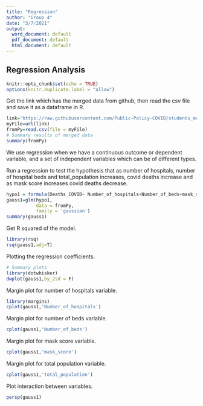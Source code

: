 ```yaml
---
title: "Regression"
author: "Group 4"
date: "3/7/2021"
output:
  word_document: default
  pdf_document: default
  html_document: default
---
```


## Regression Analysis

```r
knitr::opts_chunk$set(echo = TRUE)
options(knitr.duplicate.label = "allow")
```


Get the link which has the merged data from github, then read the csv file and save it as a dataframe in R.

```r
link='https://raw.githubusercontent.com/Public-Policy-COVID/students_merge/main/Merged_data.csv'
myFile=url(link)
fromPy=read.csv(file = myFile)
# Summary results of merged data
summary(fromPy)
```


We use regression when we have a continuous outcome or dependent variable, and a set of independent variables which can be of different types.

Run a regression to test the hypothesis that as number of hospitals, number of hospital beds and total_population increases, covid deaths increase and as mask score increases covid deaths decrease.

```r

hypo1 = formula(Deaths_COVID~ Number_of_hospitals+Number_of_beds+mask_score+total_population)
gauss1=glm(hypo1,
           data = fromPy,
           family = 'gaussian')
summary(gauss1)
```


Get R squared of the model.

```r

library(rsq)
rsq(gauss1,adj=T)
```


Plotting the regression coefficients.

```r
# Summary plots
library(dotwhisker)
dwplot(gauss1,by_2sd = F)
```


Margin plot for number of hospitals variable.

```r

library(margins)
cplot(gauss1,'Number_of_hospitals')
```


Margin plot for number of beds variable.

```r
cplot(gauss1,'Number_of_beds')
```


Margin plot for mask score variable.

```r
cplot(gauss1,'mask_score')
```


Margin plot for total population variable.

```r
cplot(gauss1,'total_population')
```


Plot interaction between variables.

```r
persp(gauss1)
```

